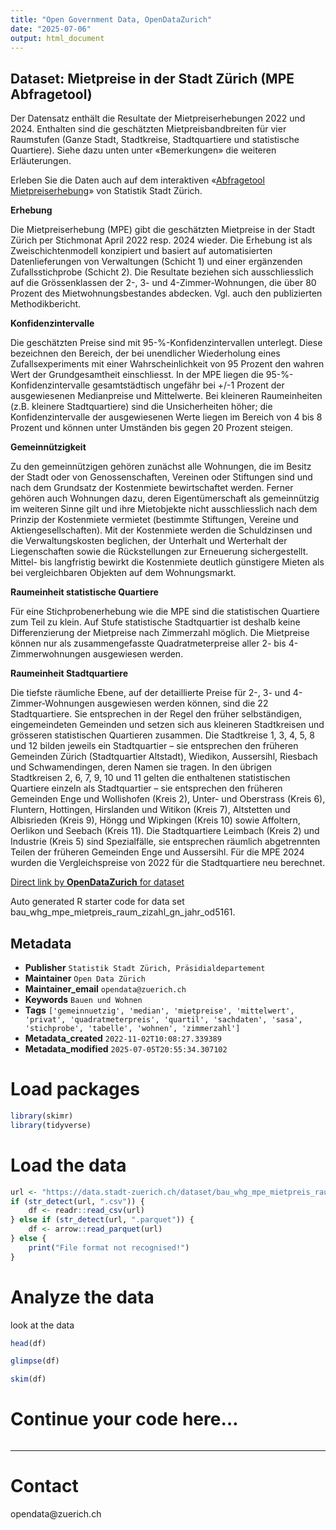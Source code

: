 ```yaml
---
title: "Open Government Data, OpenDataZurich"
date: "2025-07-06"
output: html_document
---
```


## Dataset: Mietpreise in der Stadt Zürich (MPE Abfragetool)

Der Datensatz enthält die Resultate der Mietpreiserhebungen 2022 und 2024. Enthalten sind die geschätzten Mietpreisbandbreiten für vier Raumstufen (Ganze Stadt, Stadtkreise, Stadtquartiere und statistische Quartiere). Siehe dazu unten unter «Bemerkungen» die weiteren Erläuterungen. 

Erleben Sie die Daten auch auf dem interaktiven «[Abfragetool Mietpreiserhebung](https://www.stadt-zuerich.ch/de/politik-und-verwaltung/statistik-und-daten/daten/bauen-und-wohnen/miete-und-eigentum/mietpreiserhebung.html#abfragetool_mietpreiserhebung)» von Statistik Stadt Zürich.

**Erhebung**

Die Mietpreiserhebung (MPE) gibt die geschätzten Mietpreise in der Stadt Zürich per Stichmonat April 2022 resp. 2024 wieder. Die Erhebung ist als Zweischichtenmodell konzipiert und basiert auf automatisierten Datenlieferungen von Verwaltungen (Schicht 1) und einer ergänzenden Zufallsstichprobe (Schicht 2). Die Resultate beziehen sich ausschliesslich auf die Grössenklassen der 2-, 3- und 4-Zimmer-Wohnungen, die über 80 Prozent des Mietwohnungsbestandes abdecken. Vgl. auch den publizierten Methodikbericht.

[]()

**Konfidenzintervalle**

Die geschätzten Preise sind mit 95-%-Konfidenzintervallen unterlegt. Diese bezeichnen den Bereich, der bei unendlicher Wiederholung eines Zufallsexperiments mit einer Wahrscheinlichkeit von 95 Prozent den wahren Wert der Grundgesamtheit einschliesst. In der MPE liegen die 95-%-Konfidenzintervalle gesamtstädtisch ungefähr bei +/-1 Prozent der ausgewiesenen Medianpreise und Mittelwerte. Bei kleineren Raumeinheiten (z.B. kleinere Stadtquartiere) sind die Unsicherheiten höher; die Konfidenzintervalle der ausgewiesenen Werte liegen im Bereich von 4 bis 8 Prozent und können unter Umständen bis gegen 20 Prozent steigen.

[]()

**Gemeinnützigkeit**

Zu den gemeinnützigen gehören zunächst alle Wohnungen, die im Besitz der Stadt oder von Genossenschaften, Vereinen oder Stiftungen sind und nach dem Grundsatz der Kostenmiete bewirtschaftet werden. Ferner gehören auch Wohnungen dazu, deren Eigentümerschaft als gemeinnützig im weiteren Sinne gilt und ihre Mietobjekte nicht ausschliesslich nach dem Prinzip der Kostenmiete vermietet (bestimmte Stiftungen, Vereine und Aktiengesellschaften). Mit der Kostenmiete werden die Schuldzinsen und die Verwaltungskosten beglichen, der Unterhalt und Werterhalt der Liegenschaften sowie die Rückstellungen zur Erneuerung sichergestellt. Mittel- bis langfristig bewirkt die Kostenmiete deutlich günstigere Mieten als bei vergleichbaren Objekten auf dem Wohnungsmarkt.

[]()

**Raumeinheit statistische Quartiere**

Für eine Stichprobenerhebung wie die MPE sind die statistischen Quartiere zum Teil zu klein. Auf Stufe statistische Stadtquartier ist deshalb keine Differenzierung der Mietpreise nach Zimmerzahl möglich. Die Mietpreise können nur als zusammengefasste Quadratmeterpreise aller 2- bis 4-Zimmerwohnungen ausgewiesen werden.

[]()

**Raumeinheit Stadtquartiere**

Die tiefste räumliche Ebene, auf der detaillierte Preise für 2-, 3- und 4-Zimmer-Wohnungen ausgewiesen werden können, sind die 22 Stadtquartiere. Sie entsprechen in der Regel den früher selbständigen, eingemeindeten Gemeinden und setzen sich aus kleineren Stadtkreisen und grösseren statistischen Quartieren zusammen. Die Stadtkreise 1, 3, 4, 5, 8 und 12 bilden jeweils ein Stadtquartier – sie entsprechen den früheren Gemeinden Zürich (Stadtquartier Altstadt), Wiedikon, Aussersihl, Riesbach und Schwamendingen, deren Namen sie tragen. In den übrigen Stadtkreisen 2, 6, 7, 9, 10 und 11 gelten die enthaltenen statistischen Quartiere einzeln als Stadtquartier – sie entsprechen den früheren Gemeinden Enge und Wollishofen (Kreis 2), Unter- und Oberstrass (Kreis 6), Fluntern, Hottingen, Hirslanden und Witikon (Kreis 7), Altstetten und Albisrieden (Kreis 9), Höngg und Wipkingen (Kreis 10) sowie Affoltern, Oerlikon und Seebach (Kreis 11). Die Stadtquartiere Leimbach (Kreis 2) und Industrie (Kreis 5) sind Spezialfälle, sie entsprechen räumlich abgetrennten Teilen der früheren Gemeinden Enge und Aussersihl. Für die MPE 2024 wurden die Vergleichspreise von 2022 für die Stadtquartiere neu berechnet.

[]()



[Direct link by **OpenDataZurich** for dataset](https://data.stadt-zuerich.ch/dataset/bau_whg_mpe_mietpreis_raum_zizahl_gn_jahr_od5161)

Auto generated R starter code for data set bau_whg_mpe_mietpreis_raum_zizahl_gn_jahr_od5161.

## Metadata

- **Publisher** `Statistik Stadt Zürich, Präsidialdepartement`
- **Maintainer** `Open Data Zürich`
- **Maintainer_email** `opendata@zuerich.ch`
- **Keywords** `Bauen und Wohnen`
- **Tags** `['gemeinnuetzig', 'median', 'mietpreise', 'mittelwert', 'privat', 'quadratmeterpreis', 'quartil', 'sachdaten', 'sasa', 'stichprobe', 'tabelle', 'wohnen', 'zimmerzahl']`
- **Metadata_created** `2022-11-02T10:08:27.339389`
- **Metadata_modified** `2025-07-05T20:55:34.307102`


# Load packages

```r
library(skimr)
library(tidyverse)
```

# Load the data

```r
url <- "https://data.stadt-zuerich.ch/dataset/bau_whg_mpe_mietpreis_raum_zizahl_gn_jahr_od5161/download/BAU516OD5161.csv"
if (str_detect(url, ".csv")) {
    df <- readr::read_csv(url)
} else if (str_detect(url, ".parquet")) {
    df <- arrow::read_parquet(url)
} else {
    print("File format not recognised!")
}
```

# Analyze the data

look at the data
```r
head(df)
```

```r
glimpse(df)
```

```r
skim(df)
```

# Continue your code here...

```r

```

------------------------------------------------------------------------

# Contact

opendata@zuerich.ch
